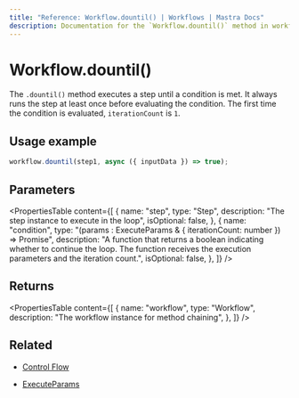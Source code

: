 ```yaml
---
title: "Reference: Workflow.dountil() | Workflows | Mastra Docs"
description: Documentation for the `Workflow.dountil()` method in workflows, which creates a loop that executes a step until a condition is met.
---
```


# Workflow.dountil()

The `.dountil()` method executes a step until a condition is met. It always runs the step at least once before evaluating the condition. The first time the condition is evaluated, `iterationCount` is `1`.

## Usage example

```typescript copy
workflow.dountil(step1, async ({ inputData }) => true);
```

## Parameters

<PropertiesTable
  content={[
    {
      name: "step",
      type: "Step",
      description: "The step instance to execute in the loop",
      isOptional: false,
    },
    {
      name: "condition",
      type: "(params : ExecuteParams & { iterationCount: number }) => Promise<boolean>",
      description:
        "A function that returns a boolean indicating whether to continue the loop. The function receives the execution parameters and the iteration count.",
      isOptional: false,
    },
  ]}
/>

## Returns

<PropertiesTable
  content={[
    {
      name: "workflow",
      type: "Workflow",
      description: "The workflow instance for method chaining",
    },
  ]}
/>

## Related

- [Control Flow](/docs/workflows/control-flow)

- [ExecuteParams](../step#executeparams)
